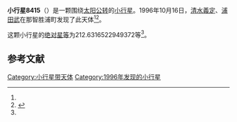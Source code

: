 {{Infobox planet
| bgcolour = #FFFFC0
| name = 8415
| symbol = 
| image = 
| caption = 
| discovery = yes
| discovery_ref = 
| discoverer = [[清水義定|清水義定]]、[[浦田武|浦田武]]
| discovery_site = [[那智胜浦町|那智胜浦町]] 
| discovered = 1996年10月16日
| designations = yes
| mp_name = 
| named_after = 
| alt_names = 1996 UT/ 1978 NQ2 / 1979 VB3
| mp_category = [[外小行星带|外小行星带]]
| orbit_ref = <ref name="a">[http://ssd.jpl.nasa.gov/sbdb.cgi?sstr=8415 8415] {{Wayback|url=http://ssd.jpl.nasa.gov/sbdb.cgi?sstr=8415 |date=20210717064046 }}，小行星數據庫瀏覽器（JPL Small-Body Database Browser）－[[美国国家航空航天局|美国国家航空航天局]]喷气推进实验室</ref>
| epoch = 2456400.5 (2013年4月18日更新)
| aphelion = {{convert|3.755758907241999|AU|km|3|abbr=on|lk=out}}
| perihelion = {{convert|2.649616625915002|AU|km|3|abbr=on}}
| semimajor = {{convert|3.202687766578501|AU|km|3|abbr=on}}
| eccentricity = 0.172689685
| period = 2093.487288 [[日|日]]<br />5.73[[儒略年|儒略年]]
| avg_speed = 
| inclination = 1.388519665559875
| asc_node = 162.5662903023876
| mean_anomaly = 
| arg_peri = 212.6316522949372
| satellites = 
| physical_characteristics = yes
| dimensions = 
| mass = 
| density = 
| surface_grav = 
| escape_velocity = 
| sidereal_day = 
| axial_tilt = 
| pole_ecliptic_lat = 
| pole_ecliptic_lon = 
| albedo = 
| temperatures= 
| temp_name1 = 
| mean_temp_1 = 
| max_temp_1 = 
| temp_name2 = 
| max_temp_2 = 
| spectral_type = 
| abs_magnitude = 212.6316522949372
}}

'''小行星8415'''（{{lang-en|8415}}）是一颗围绕[[太阳|太阳]][[公转|公转]]的[[小行星|小行星]]。1996年10月16日，[[清水義定|清水義定]]、[[浦田武|浦田武]]在那智胜浦町发现了此天体<ref name="a" /><ref>{{cite news|title=小行星列表|url=http://cfa-www.harvard.edu/iau/lists/NumberedMPs.txt|accessdate=2013-07-08|newspaper=哈佛大学|archive-date=2008-05-17|archive-url=https://web.archive.org/web/20080517010638/http://cfa-www.harvard.edu/iau/lists/NumberedMPs.txt|dead-url=no}}</ref>。

这颗小行星的[[绝对星等|绝对星等]]为212.6316522949372等<ref name="a" />。

==参考文献==
{{reflist}}
{{Minor Planet Number|[[小行星8414|小行星8414]]|[[小行星8416|小行星8416]]}}

{{小天体}}

[[Category:小行星带天体|Category:小行星带天体]]
[[Category:1996年发现的小行星|Category:1996年发现的小行星]]

{{asteroid-stub}}